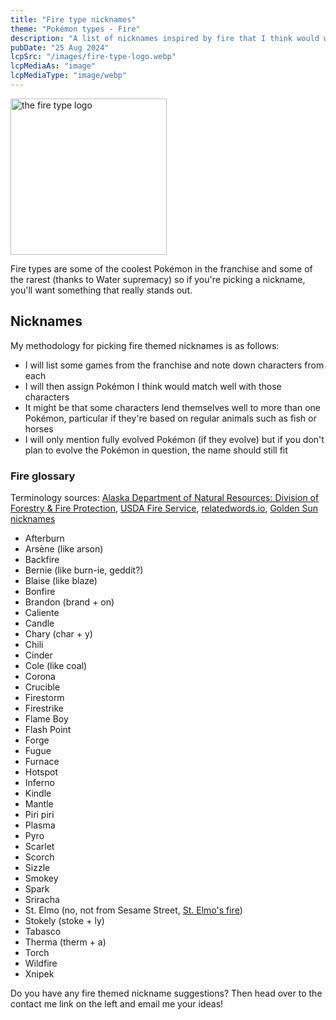 ```yaml
---
title: "Fire type nicknames"
theme: "Pokémon types - Fire"
description: "A list of nicknames inspired by fire that I think would work well with Pokémon."
pubDate: "25 Aug 2024"
lcpSrc: "/images/fire-type-logo.webp"
lcpMediaAs: "image"
lcpMediaType: "image/webp"
---
```


<div class="img-center">
	<img src={frontmatter.lcpSrc} alt="the fire type logo" width="250" height="250"/>
</div>

Fire types are some of the coolest Pokémon in the franchise and some of the rarest (thanks to Water supremacy) so if you're picking a nickname, you'll want something that really stands out.

## Nicknames

My methodology for picking fire themed nicknames is as follows:

* I will list some games from the franchise and note down characters from each
* I will then assign Pokémon I think would match well with those characters
* It might be that some characters lend themselves well to more than one Pokémon, particular if they're based on regular animals such as fish or horses
* I will only mention fully evolved Pokémon (if they evolve) but if you don't plan to evolve the Pokémon in question, the name should still fit

### Fire glossary

Terminology sources: [Alaska Department of Natural Resources: Division of Forestry & Fire Protection](https://forestry.alaska.gov/fire/glossary), [USDA Fire Service](https://www.fs.usda.gov/nwacfire/home/terminology.html), [relatedwords.io](https://relatedwords.io/fire), [Golden Sun nicknames](/nicknames/themes/golden-sun/)

* Afterburn
* Arsène (like arson)
* Backfire
* Bernie (like burn-ie, geddit?)
* Blaise (like blaze)
* Bonfire
* Brandon (brand + on)
* Caliente
* Candle
* Chary (char + y)
* Chili
* Cinder
* Cole (like coal)
* Corona
* Crucible
* Firestorm
* Firestrike
* Flame Boy
* Flash Point
* Forge
* Fugue
* Furnace
* Hotspot
* Inferno
* Kindle
* Mantle
* Piri piri
* Plasma
* Pyro
* Scarlet
* Scorch
* Sizzle
* Smokey
* Spark
* Sriracha
* St. Elmo (no, not from Sesame Street, [St. Elmo's fire](https://en.wikipedia.org/wiki/St._Elmo%27s_fire))
* Stokely (stoke + ly)
* Tabasco
* Therma (therm + a)
* Torch
* Wildfire
* Xnipek

Do you have any fire themed nickname suggestions? Then head over to the contact me link on the left and email me your ideas!